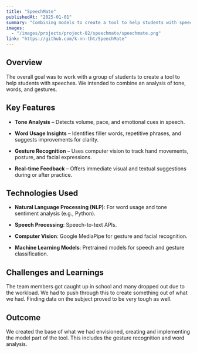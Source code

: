 ---
title: "SpeechMate"
publishedAt: "2025-01-01"
summary: "Combining models to create a tool to help students with speeches"
images:
  - "/images/projects/project-02/speechmate/speechmate.png"
link: "https://github.com/k-nn-tht/SpeechMate"
---

## Overview

The overall goal was to work with a group of students to create a tool to help students with speeches. We intended to combine an analysis of tone, words, and gestures.

## Key Features

- **Tone Analysis** – Detects volume, pace, and emotional cues in speech.

- **Word Usage Insights** – Identifies filler words, repetitive phrases, and suggests improvements for clarity.

- **Gesture Recognition** – Uses computer vision to track hand movements, posture, and facial expressions.

- **Real-time Feedback** – Offers immediate visual and textual suggestions during or after practice.

## Technologies Used

- **Natural Language Processing (NLP)**: For word usage and tone sentiment analysis (e.g., Python).

- **Speech Processing**: Speech-to-text APIs.

- **Computer Vision**: Google MediaPipe for gesture and facial recognition.

- **Machine Learning Models**: Pretrained models for speech and gesture classification.

## Challenges and Learnings

The team members got caught up in school and many dropped out due to the workload. We had to push through this to create something out of what we had. Finding data on the subject proved to be very tough as well.

## Outcome

We created the base of what we had envisioned, creating and implementing the model part of the tool. This includes the gesture recognition and word analysis.